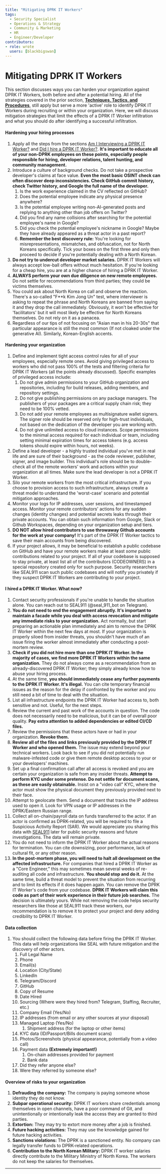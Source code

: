 ```yaml
---
title: "Mitigating DPRK IT Workers"
tags:
  - Security Specialist
  - Operations & Strategy
  - Community & Marketing
  - HR
  - Engineer/Developer
contributors:
- role: wrote
  users: [blackbigswan]
---
```


<TagProvider>
<TagFilter />

# Mitigating DPRK IT Workers

<TagList tags={frontmatter.tags} />
<AttributionList contributors={frontmatter.contributors} />

This section discusses ways you can harden your organization against DPRK IT Workers, both before and after a potential hiring. All of the strategies covered in the prior section, [**Techniques, Tactics, and Procedures**](/insider-threats/techniques-tactics-and-procedures), still apply but serve a more 'active' role to identify DPRK IT Workers during recruiting or within your organization. Here, we will discuss mitigation strategies that limit the effects of a DPRK IT Worker infiltration and what you should do after identifying a successful infiltration.

#### Hardening your hiring processes
1.  Apply all the steps from the sections [Am I Interviewing a DPRK IT Worker?](/insider-threats/techniques-tactics-and-procedures#am-i-interviewing-a-dprk-it-worker) and [Did I hire a DPRK IT Worker?](/insider-threats/techniques-tactics-and-procedures#did-i-hire-a-dprk-it-worker). **It's important to educate all of your non-DPRK employees on these points, especially people responsible for hiring, developer relations, talent hunting, and community management.**
2.  Introduce a culture of background checks. Do not take a prospective developer's claims at face value. **Even the most basic OSINT check can often discover deep inconsistencies. Check GitHub commit history, check Twitter history, and Google the full name of the developer.**
    1.  Is the work experience claimed in the CV reflected on GitHub?
    2.  Does the potential employee indicate any physical presence anywhere?
    3.  Is the potential employee writing non-AI-generated posts and replying to anything other than job offers on Twitter?
    4.  Did you find any name collisions after searching for the potential employee's name in Google?
    5.  Did you check the potential employee's nickname in Google? Maybe they have already appeared as a threat actor in a past report?
    6.  **Remember the best discovery rule:** You're looking for misrepresentations, mismatches, and obfuscation, not for North Koreans specifically. Tick your boxes on the first three and only then proceed to decide if you're potentially dealing with a North Korean.
3.  **Do not try to undercut developer market salaries.** DPRK IT Workers will always accept low-ball offers without much hesitation. If you're looking for a cheap hire, you are at a higher chance of hiring a DPRK IT Worker.
4.  **ALWAYS perform your own due diligence on new remote employees.** Do not settle for recommendations from third parties; they could be victims themselves.
5.  You could ask about North Korea on call and observe the reaction. There's a so-called "F**k Kim Jong Un" test, where interviewer is asking to repeat the phrase and North Koreans are banned from saying it and they drop the call immediately. Obviously, it won't be effective for 'facilitators' but it will most likely be effective for North Koreans themselves. Do not rely on it as a panacea.
6.  Regardless of our tips of not focusing on "Asian man in his 20-30s" that particular appearance is still the most common (If not cloaked under the generative AI). Similarly, Korean-English accents.

#### Hardening your organization
1.  Define and implement tight access control rules for all of your employees, especially remote ones. Avoid giving privileged access to workers who did not pass 100% of the tests and filtering criteria for DPRK IT Workers (all the points already discussed). Specific examples of privileged access include:
    1.  Do not give admin permissions to your GitHub organization and repositories, including for build releases, adding members, and repository settings.
    2.  Do not give publishing permissions on any package managers. The publishers of your packages are a critical supply chain risk; they need to be 100% vetted.
    3.  Do not add your remote employees as multisignature wallet signers. The signer role should be reserved only for high-trust individuals, not based on the dedication of the developer you are working with.
    4.  Do not give unlimited access to cloud instances. Scope permissions to the minimal access required for each individual or team, including setting minimal expiration times for access tokens (e.g. access tokens should expire within hours, not weeks).
2.  Define a lead developer - a highly trusted individual you've met in real life and are sure of their background - as the code reviewer, publisher, signer, and image builder. This individual's role should be to double-check all of the remote workers' work and actions within your organization at all times. Make sure the lead developer is not a DPRK IT Worker.
3.  Silo your remote workers from the most critical infrastructure. If you choose to provision access to such infrastructure, always create a threat model to understand the 'worst-case' scenario and potential mitigation approaches.
4.  Monitor your logs for IP addresses, user sessions, and timestamped access. Monitor your remote contributors' actions for any sudden changes (identity changes) and potential secrets leaks through their private accounts. You can obtain such information from Google, Slack or Github Workspaces, depending on your organization setup and tiers.
5.  **DO NOT allow hired contributors to use throwaway Github accounts for the work at your company!** It's part of the DPRK IT Worker tactics to save their main accounts from being discovered.
6. If your project allows, it may be beneficial to establish a public codebase on GitHub and have your remote workers make at least *some* public contributions related to your project. If all of your codebase is supposed to stay private, at least list all of the contributors (CODEOWNERS) in a special repository created only for such purpose. Security researchers like SEAL911 scan such public codebases and will notify you privately if they suspect DPRK IT Workers are contributing to your project.

#### I hired a DPRK IT Worker. What now?
1.  Contact security professionals if you're unable to handle the situation alone. You can reach out to SEAL911 (@seal_911_bot on Telegram).
2.  **You do not need to end the engagement abruptly. It's important to maintain a facade while you deal with access revocation and mitigate any immediate risks to your organization.** Act normally, but start preparing an actionable plan immediately and aim to remove the DPRK IT Worker within the next few days at most. If your organization is properly siloed from insider threats, you shouldn't have much of an issue firing the worker almost immediately after conducting a post-mortem review.
3.  **Check if you did not hire more than one DPRK IT Worker. In the majority of cases, we find more DPRK IT Workers within the same organization.** They do not always come as a recommendation from an already-discovered DPRK IT Worker; they simply already know how to abuse your hiring process.
4.  At the same time, **you should immediately cease any further payments to the DPRK IT Worker. It's illegal.** You can cite temporary financial issues as the reason for the delay if confronted by the worker and you still need a bit of time to deal with the situation.
5.  List all infrastructure endpoints the DPRK IT Worker had access to, both sensitive and not. Useful, for the next steps.
6.  Review the current and past work of the accounts in question. The code does not necessarily need to be malicious, but it can be of overall poor quality. **Pay extra attention to added dependencies or edited CI/CD files.**
7.  Review the permissions that these actors have or had in your organization. **Revoke them.**
8.  **Review all of the files and links previously provided by the DPRK IT Worker and who opened them.** The issue may extend beyond your technical workers. Look back to see if you did not potentially run malware-infested code or give them remote desktop access to your or your developers' machines.
9.  Set up a final confirmation call after all access is revoked and you are certain your organization is safe from any insider threats. **Attempt to perform KYC under some pretense. Do not settle for document scans, as these are easily obtainable.** Insist on a "video call" KYC, where the actor must show the physical document they previously provided next to their face.
10. Attempt to geolocate them. Send a document that tracks the IP address used to open it. Look for VPN usage or IP addresses in the DPRK/Eastern Russian range.
11. Collect all on-chain/payroll data on funds transferred to the actor. If an actor is confirmed as DPRK-related, you will be required to file a Suspicious Activity Report (SAR). We would appreciate you sharing this data with [SEAL911](https://www.securityalliance.org/) later for public security reasons and future investigations. The data will remain private.
12. You do not need to inform the DPRK IT Worker about the actual reasons for termination. You can cite downsizing, poor performance, lack of cultural fit, or any other reason.
13. **In the post-mortem phase, you will need to halt all development on the affected infrastructure.** For companies that hired a DPRK IT Worker as a "Core Engineer," this may sometimes mean several weeks of re-auditing all code and infrastructure. **You should stop and do it.** At the same time, build a threat model to prevent the situation from recurring and to limit its effects if it does happen again. You can remove the DPRK IT Worker's code from your codebase. **DPRK IT Workers will claim this code as part of their work experience in their future job searches.** The decision is ultimately yours. While not removing the code helps security researchers like those at SEAL911 track these workers, our recommendation is to remove it to protect your project and deny adding credibility to DPRK IT Worker.

#### Data collection
1.  You should collect the following data before firing the DPRK IT Worker. This data will help organizations like SEAL with future mitigation and the discovery of other actors.
    1.  Full Legal Name
    2.  Phone
    3.  Email(s)
    4.  Location (City/State)
    5.  LinkedIn
    6.  Telegram/Discord
    7.  GitHub
    8.  Copy of Resume
    9.  Date Hired
    10. Sourcing (Where were they hired from? Telegram, Staffing, Recruiter, etc.)
    11. Company Email (Yes/No)
    12. IP addresses (from email or any other sources at your disposal)
    13. Managed Laptop (Yes/No)
        1.  Shipment address (for the laptop or other items)
    14. KYC data (ID/Passport/Bills document scans)
    15. Photos/Screenshots (physical appearance, potentially from a video call)
    16. Payment data **(Extremely important!)**
        1.  On-chain addresses provided for payment
        2.  Bank data
    17. Did they refer anyone else?
    18. Were they referred by someone else?

#### Overview of risks to your organization
1.  **Defrauding the company:** The company is paying someone whose identity they do not know.
2.  **Subpar operational security:** DPRK IT workers share credentials among themselves in open channels, have a poor command of Git, and unintentionally or intentionally leak the access they are granted to third parties.
3.  **Extortion:** They may try to extort more money after a job is finished.
4.  **Future hacking activities:** They may use the knowledge gained for future hacking activities.
5.  **Sanctions violations:** The DPRK is a sanctioned entity. No company can legally transfer funds to DPRK-related operations.
6.  **Contribution to the North Korean Military:** DPRK IT worker salaries directly contribute to the Military Ministry of North Korea. The workers do not keep the salaries for themselves.
---

</TagProvider>
<ContributeFooter />